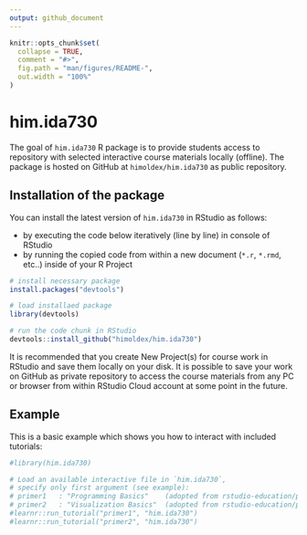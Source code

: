 ```yaml
---
output: github_document
---
```


<!-- README.md is generated from README.Rmd. Please edit that file -->

```r
knitr::opts_chunk$set(
  collapse = TRUE,
  comment = "#>",
  fig.path = "man/figures/README-",
  out.width = "100%"
)
```

# him.ida730

The goal of `him.ida730` R package is to provide students access to repository with selected interactive course materials locally (offline). The package is hosted on GitHub at `himoldex/him.ida730` as public repository.

## Installation of the package

You can install the latest version of `him.ida730` in RStudio as follows:

- by executing the code below iteratively (line by line) in console of RStudio
- by running the copied code from within a new document (`*.r`, `*.rmd`, etc..) inside of your R Project

``` r
# install necessary package
install.packages("devtools")

# load installaed package
library(devtools)

# run the code chunk in RStudio
devtools::install_github("himoldex/him.ida730")
```
It is recommended that you create New Project(s) for course work in RStudio and save them locally on your disk. It is possible to save your work on GitHub as private repository to access the course materials from any PC or browser from within RStudio Cloud account at some point in the future. 


## Example

This is a basic example which shows you how to interact with included tutorials:

```r
#library(him.ida730)

# Load an available interactive file in `him.ida730`,
# specify only first argument (see example):
# primer1   : "Programming Basics"    (adopted from rstudio-education/primers)
# primer2   : "Visualization Basics"  (adopted from rstudio-education/primers)
#learnr::run_tutorial("primer1", "him.ida730")
#learnr::run_tutorial("primer2", "him.ida730")
```
